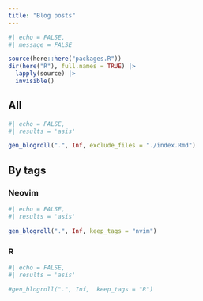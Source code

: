 ```yaml
---
title: "Blog posts"
---
```


```r
#| echo = FALSE,
#| message = FALSE

source(here::here("packages.R"))
dir(here("R"), full.names = TRUE) |>
  lapply(source) |>
  invisible()

```


## All

```r
#| echo = FALSE,
#| results = 'asis'

gen_blogroll(".", Inf, exclude_files = "./index.Rmd")
```

## By tags

### Neovim

```r
#| echo = FALSE,
#| results = 'asis'

gen_blogroll(".", Inf, keep_tags = "nvim")
```

### R

```r
#| echo = FALSE,
#| results = 'asis'

#gen_blogroll(".", Inf,  keep_tags = "R")
```
